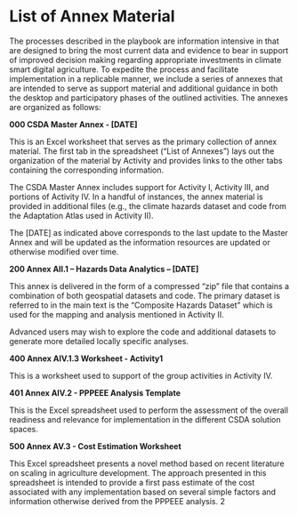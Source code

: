 # List of Annex Material

The processes described in the playbook are information intensive in that are designed to bring the most current data and evidence to bear in support of improved decision making regarding appropriate investments in climate smart digital agriculture. To expedite the process and facilitate implementation in a replicable manner, we include a series of annexes that are intended to serve as support material and additional guidance in both the desktop and participatory phases of the outlined activities. The annexes are organized as follows:

**000 CSDA Master Annex - [DATE]**

This is an Excel worksheet that serves as the primary collection of annex material. The first tab in the spreadsheet (“List of Annexes”) lays out the organization of the material by Activity and provides links to the other tabs containing the corresponding information. 

The CSDA Master Annex includes support for Activity I, Activity III, and portions of Activity IV. In a handful of instances, the annex material is provided in additional files (e.g., the climate hazards dataset and code from the Adaptation Atlas used in Activity II). 

The [DATE] as indicated above corresponds to the last update to the Master Annex and will be updated as the information resources are updated or otherwise modified over time.

**200 Annex AII.1 – Hazards Data Analytics – [DATE]**

This annex is delivered in the form of a compressed “zip” file that contains a combination of both geospatial datasets and code. The primary dataset is referred to in the main text is the “Composite Hazards Dataset” which is used for the mapping and analysis mentioned in Activity II. 

Advanced users may wish to explore the code and additional datasets to generate more detailed locally specific analyses.  

**400 Annex AIV.1.3 Worksheet - Activity1**

This is a worksheet used to support of the group activities in Activity IV.

**401 Annex AIV.2 - PPPEEE Analysis Template**

This is the Excel spreadsheet used to perform the assessment of the overall readiness and relevance for implementation in the different CSDA solution spaces. 

**500 Annex AV.3 - Cost Estimation Worksheet**

This Excel spreadsheet presents a novel method based on recent literature on scaling in agriculture development. The approach presented in this spreadsheet is intended to provide a first pass estimate of the cost associated with any implementation based on several simple factors and information otherwise derived from the PPPEEE analysis. 
2
